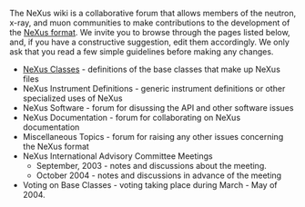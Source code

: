 The NeXus wiki is a collaborative forum that allows members of the neutron, x-ray, and muon communities to make contributions to the development of the [[http://www.nexus.anl.gov/|NeXus format]]. We invite you to browse through the pages listed below, and, if you have a constructive suggestion, edit them accordingly. We only ask that you read a few simple guidelines before making any changes.

*[[Classes|NeXus Classes]] - definitions of the base classes that make up NeXus files
*NeXus Instrument Definitions - generic instrument definitions or other specialized uses of NeXus
*NeXus Software - forum for disussing the API and other software issues
*NeXus Documentation - forum for collaborating on NeXus documentation
*Miscellaneous Topics - forum for raising any other issues concerning the NeXus format
*NeXus International Advisory Committee Meetings
**September, 2003 - notes and discussions about the meeting.
**October 2004 - notes and discussions in advance of the meeting
*Voting on Base Classes - voting taking place during March - May of 2004.